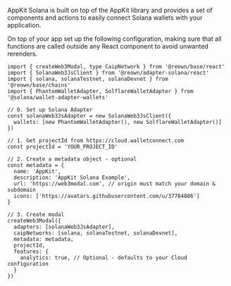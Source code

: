 
AppKit Solana is built on top of the AppKit library and provides a set of components and actions to easily connect Solana wallets with your application.

On top of your app set up the following configuration, making sure that all functions are called outside any React component to avoid unwanted rerenders.

```tsx
import { createWeb3Modal, type CaipNetwork } from '@reown/base/react'
import { SolanaWeb3JsClient } from '@reown/adapter-solana/react'
import { solana, solanaTestnet, solanaDevnet } from '@reown/base/chains'
import { PhantomWalletAdapter, SolflareWalletAdapter } from '@solana/wallet-adapter-wallets'

// 0. Set up Solana Adapter
const solanaWeb3JsAdapter = new SolanaWeb3JsClient({
  wallets: [new PhantomWalletAdapter(), new SolflareWalletAdapter()]
})

// 1. Get projectId from https://cloud.walletconnect.com
const projectId = 'YOUR_PROJECT_ID'

// 2. Create a metadata object - optional
const metadata = {
  name: 'AppKit',
  description: 'AppKit Solana Example',
  url: 'https://web3modal.com', // origin must match your domain & subdomain
  icons: ['https://avatars.githubusercontent.com/u/37784886']
}

// 3. Create modal
createWeb3Modal({
  adapters: [solanaWeb3JsAdapter],
  caipNetworks: [solana, solanaTestnet, solanaDevnet],
  metadata: metadata,
  projectId,
  features: {
    analytics: true, // Optional - defaults to your Cloud configuration
  }
})
```
